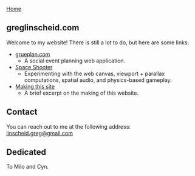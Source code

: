 
<Head />

<MainColumn>
<Prose>

[Home](/)

## greglinscheid.com

Welcome to my website! There is still a lot to do, but here are some links:

- [grueplan.com](https://grueplan.com)
  - A social event planning web application.
- [Space Shooter](https://catfish-in-space-vilos92.vercel.app/)
  - Experimenting with the web canvas, viewport + parallax computations, spatial audio, and physics-based gameplay.
- [Making this site](/making-this-site)
  - A brief excerpt on the making of this website.

## Contact

You can reach out to me at the following address: [linscheid.greg@gmail.com](mailto:linscheid.greg@gmail.com)

## Dedicated

To Milo and Cyn.

</Prose>
</MainColumn>
